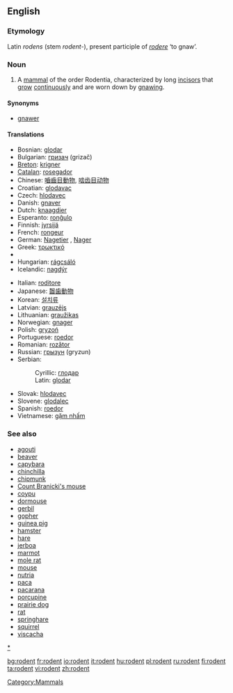==English==

===Etymology===
Latin ''rodens'' (stem ''rodent-''), present participle of ''[[rodere]]'' ‘to gnaw’.

===Noun===
{{en-noun}}

# A [[mammal]] of the order Rodentia, characterized by long [[incisor]]s that [[grow]] [[continuously]] and are worn down by [[gnaw]]ing.

====Synonyms====
*[[gnawer]]

====Translations====
{{top}}
*Bosnian: [[glodar]] {{m}}
*Bulgarian: [[гризач]] {{m}} (grizač)
*[[Breton]]: [[krigner]] {{m}}
*[[Catalan]]: [[rosegador]]
*Chinese: [[嚙齒目動物]], [[啮齿目动物]]
*Croatian: [[glodavac]] {{m}}
*Czech: [[hlodavec]] {{m}}
*Danish: [[gnaver]]
*Dutch: [[knaagdier]] {{n}}
*Esperanto: [[ronĝulo]]
*Finnish: [[jyrsijä]]
*French: [[rongeur]] {{m}}
*German: [[Nagetier]] {{n}}, [[Nager]] {{m}}
*Greek: [[τρωκτικό]] {{n}}
*{{trreq|Hebrew}}
*Hungarian: [[rágcsáló]]
*Icelandic: [[nagdýr]] {{n}}
{{mid}}
*Italian: [[roditore]] {{m}}
*Japanese: [[齧歯動物]]
*Korean: [[설치류]]
*Latvian: [[grauzējs]] {{m}}
*Lithuanian: [[graužikas]] {{m}}
*Norwegian: [[gnager]] {{m}}
*Polish: [[gryzoń]] 
*Portuguese: [[roedor]]  {{m}}
*Romanian: [[rozător]] {{n}}
*Russian: [[грызун]]  {{m}} (gryzun)
*Serbian:
*:Cyrillic: [[глодар]] {{m}}
*:Latin: [[glodar]] {{m}}
*Slovak: [[hlodavec]]  {{m}}
*Slovene: [[glodalec]] {{m}}
*Spanish: [[roedor]] {{m}}
*Vietnamese: [[gặm nhấm]]
{{bottom}}

===See also===
*[[agouti]]
*[[beaver]]
*[[capybara]]
*[[chinchilla]]
*[[chipmunk]]
*[[Count Branicki's mouse]]
*[[coypu]]
*[[dormouse]]
*[[gerbil]]
*[[gopher]]
*[[guinea pig]]
*[[hamster]]
*[[hare]]
*[[jerboa]]
*[[marmot]]
*[[mole rat]]
*[[mouse]]
*[[nutria]]
*[[paca]]
*[[pacarana]]
*[[porcupine]] 
*[[prairie dog]]
*[[rat]]
*[[springhare]]
*[[squirrel]]
*[[viscacha]]

[[Category:Mammals]]
[[category:Rodents|*]]

[[bg:rodent]]
[[fr:rodent]]
[[io:rodent]]
[[it:rodent]]
[[hu:rodent]]
[[pl:rodent]]
[[ru:rodent]]
[[fi:rodent]]
[[ta:rodent]]
[[vi:rodent]]
[[zh:rodent]]